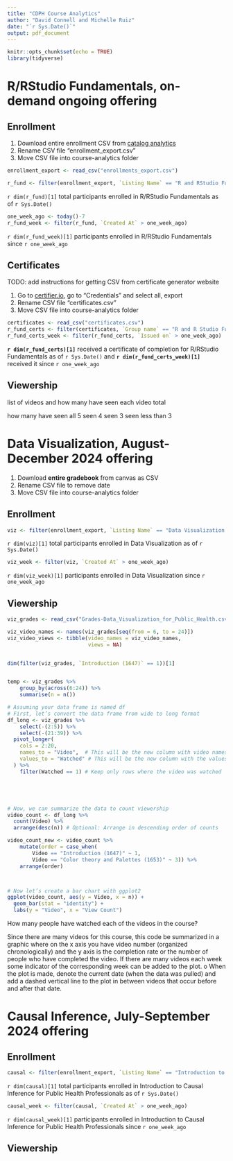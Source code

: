 ```yaml
---
title: "CDPH Course Analytics"
author: "David Connell and Michelle Ruiz"
date: "`r Sys.Date()`"
output: pdf_document
---
```


```r
knitr::opts_chunk$set(echo = TRUE)
library(tidyverse)
```



# R/RStudio Fundamentals, on-demand ongoing offering

## Enrollment

1. Download entire enrollment CSV from [catalog analytics](https://cdph.catalog.instructure.com/new_analytics/listings)
2. Rename CSV file "enrollment_export.csv"
3. Move CSV file into course-analytics folder

```r
enrollment_export <- read_csv("enrollments_export.csv")
```

```r
r_fund <- filter(enrollment_export, `Listing Name` == "R and RStudio Fundamentals")
```

`r dim(r_fund)[1]` total participants enrolled in R/RStudio Fundamentals as of `r Sys.Date()`

```r
one_week_ago <- today()-7
r_fund_week <- filter(r_fund, `Created At` > one_week_ago)
```

`r dim(r_fund_week)[1]` participants enrolled in R/RStudio Fundamentals since `r one_week_ago`

## Certificates

TODO: add instructions for getting CSV from certificate generator website

1. Go to [certifier.io](), go to "Credentials" and select all, export
2. Rename CSV file "certificates.csv"
3. Move CSV file into course-analytics folder

```r
certificates <- read_csv("certificates.csv")
r_fund_certs <- filter(certificates, `Group name` == "R and R Studio Fundamentals")
r_fund_certs_week <- filter(r_fund_certs, `Issued on` > one_week_ago)
```

**`r dim(r_fund_certs)[1]`** received a certificate of completion for R/RStudio Fundamentals as of `r Sys.Date()` and **`r dim(r_fund_certs_week)[1]`** received it since `r one_week_ago`

## Viewership

list of videos and how many have seen each video total

how many have seen all 5
seen 4
seen 3
seen less than 3




# Data Visualization, August-December 2024 offering

1. Download **entire gradebook** from canvas as CSV
2. Rename CSV file to remove date
3. Move CSV file into course-analytics folder 

## Enrollment

```r
viz <- filter(enrollment_export, `Listing Name` == "Data Visualization for Public Health")
```

`r dim(viz)[1]` total participants enrolled in Data Visualization as of `r Sys.Date()`

```r
viz_week <- filter(viz, `Created At` > one_week_ago)
```

`r dim(viz_week)[1]` participants enrolled in Data Visualization since `r one_week_ago`

## Viewership

```r
viz_grades <- read_csv("Grades-Data_Visualization_for_Public_Health.csv")
```

```r
viz_video_names <- names(viz_grades[seq(from = 6, to = 24)])
viz_video_views <- tibble(video_names = viz_video_names,
                          views = NA)


dim(filter(viz_grades, `Introduction (1647)` == 1))[1]


temp <- viz_grades %>%
    group_by(across(6:24)) %>%
    summarise(n = n())
```

```r
# Assuming your data frame is named df
# First, let’s convert the data frame from wide to long format
df_long <- viz_grades %>%
    select(-(2:5)) %>%
    select(-(21:39)) %>%
  pivot_longer(
    cols = 2:20,
    names_to = "Video",  # This will be the new column with video names
    values_to = "Watched" # This will be the new column with the values 1 or 0
  ) %>%
    filter(Watched == 1) # Keep only rows where the video was watched





# Now, we can summarize the data to count viewership
video_count <- df_long %>%
  count(Video) %>%
  arrange(desc(n)) # Optional: Arrange in descending order of counts

video_count_new <- video_count %>%
    mutate(order = case_when(
        Video == "Introduction (1647)" ~ 1,
        Video == "Color theory and Palettes (1653)" ~ 3)) %>%
    arrange(order)



# Now let’s create a bar chart with ggplot2
ggplot(video_count, aes(y = Video, x = n)) +
  geom_bar(stat = "identity") +
  labs(y = "Video", x = "View Count")
```




How many people have watched each of the videos in the course?

Since there are many videos for this course, this code be summarized in a
graphic where on the x axis you have video number (organized
chronologically) and the y axis is the completion rate or the number of
people who have completed the video. If there are many videos each
week some indicator of the corresponding week can be added to the plot.
o When the plot is made, denote the current date (when the data was pulled) and
add a dashed vertical line to the plot in between videos that occur before and
after that date.

# Causal Inference, July-September 2024 offering



## Enrollment

```r
causal <- filter(enrollment_export, `Listing Name` == "Introduction to Causal Inference for Public Health Professionals")
```

`r dim(causal)[1]` total participants enrolled in Introduction to Causal Inference for Public Health Professionals as of `r Sys.Date()`

```r
causal_week <- filter(causal, `Created At` > one_week_ago)
```

`r dim(causal_week)[1]` participants enrolled in Introduction to Causal Inference for Public Health Professionals since `r one_week_ago`

## Viewership

